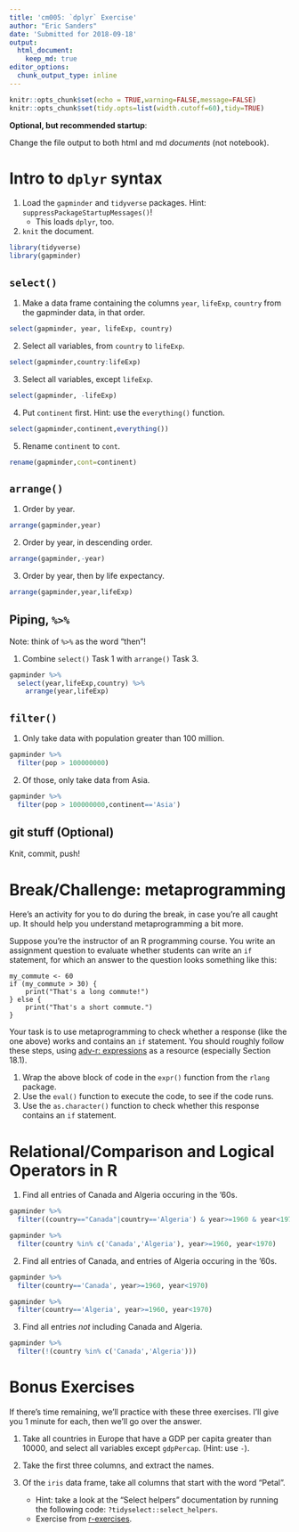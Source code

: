 ```yaml
---
title: 'cm005: `dplyr` Exercise'
author: "Eric Sanders"
date: 'Submitted for 2018-09-18'
output: 
  html_document:
    keep_md: true
editor_options: 
  chunk_output_type: inline
---
```


```r
knitr::opts_chunk$set(echo = TRUE,warning=FALSE,message=FALSE)
knitr::opts_chunk$set(tidy.opts=list(width.cutoff=60),tidy=TRUE)
```

**Optional, but recommended startup**:

Change the file output to both html and md _documents_ (not notebook).

# Intro to `dplyr` syntax

1. Load the `gapminder` and `tidyverse` packages. Hint: `suppressPackageStartupMessages()`!
    - This loads `dplyr`, too.
2. `knit` the document. 

```r
library(tidyverse)
library(gapminder)
```

## `select()`

1. Make a data frame containing the columns `year`, `lifeExp`, `country` from the gapminder data, in that order.

```r
select(gapminder, year, lifeExp, country)
```

2. Select all variables, from `country` to `lifeExp`. 

```r
select(gapminder,country:lifeExp)
```

3. Select all variables, except `lifeExp`.

```r
select(gapminder, -lifeExp)
```

4. Put `continent` first. Hint: use the `everything()` function.

```r
select(gapminder,continent,everything())
```

5. Rename `continent` to `cont`.

```r
rename(gapminder,cont=continent)
```

## `arrange()`

1. Order by year.

```r
arrange(gapminder,year)
```

2. Order by year, in descending order.

```r
arrange(gapminder,-year)
```

3. Order by year, then by life expectancy.

```r
arrange(gapminder,year,lifeExp)
```

## Piping, `%>%`

Note: think of `%>%` as the word "then"!

1. Combine `select()` Task 1 with `arrange()` Task 3.

```r
gapminder %>% 
  select(year,lifeExp,country) %>%
    arrange(year,lifeExp)
```

## `filter()`

1. Only take data with population greater than 100 million.

```r
gapminder %>%
  filter(pop > 100000000)
```

2. Of those, only take data from Asia.

```r
gapminder %>%
  filter(pop > 100000000,continent=='Asia')
```

## git stuff (Optional)

Knit, commit, push!

# Break/Challenge: metaprogramming

Here's an activity for you to do during the break, in case you're all caught up. It should help you understand metaprogramming a bit more.

Suppose you're the instructor of an R programming course. You write an assignment question to evaluate whether students can write an `if` statement, for which an answer to the question looks something like this:

```
my_commute <- 60
if (my_commute > 30) {
    print("That's a long commute!")
} else {
    print("That's a short commute.")
}
```

Your task is to use metaprogramming to check whether a response (like the one above) works and contains an `if` statement. You should roughly follow these steps, using [adv-r: expressions](https://adv-r.hadley.nz/expressions.html) as a resource (especially Section 18.1).

1. Wrap the above block of code in the `expr()` function from the `rlang` package.
2. Use the `eval()` function to execute the code, to see if the code runs.
3. Use the `as.character()` function to check whether this response contains an `if` statement.

# Relational/Comparison and Logical Operators in R

1. Find all entries of Canada and Algeria occuring in the '60s. 

```r
gapminder %>% 
  filter((country=="Canada"|country=='Algeria') & year>=1960 & year<1970)

gapminder %>% 
  filter(country %in% c('Canada','Algeria'), year>=1960, year<1970)
```

2. Find all entries of Canada, and entries of Algeria occuring in the '60s. 

```r
gapminder %>% 
  filter(country=='Canada', year>=1960, year<1970)

gapminder %>% 
  filter(country=='Algeria', year>=1960, year<1970)
```

3. Find all entries _not_ including Canada and Algeria.

```r
gapminder %>% 
  filter(!(country %in% c('Canada','Algeria')))
```

# Bonus Exercises

If there's time remaining, we'll practice with these three exercises. I'll give you 1 minute for each, then we'll go over the answer.

1. Take all countries in Europe that have a GDP per capita greater than 10000, and select all variables except `gdpPercap`. (Hint: use `-`).

2. Take the first three columns, and extract the names.

3. Of the `iris` data frame, take all columns that start with the word "Petal". 
    - Hint: take a look at the "Select helpers" documentation by running the following code: `?tidyselect::select_helpers`.
    - Exercise from [r-exercises](https://www.r-exercises.com/2017/10/19/dplyr-basic-functions-exercises/).